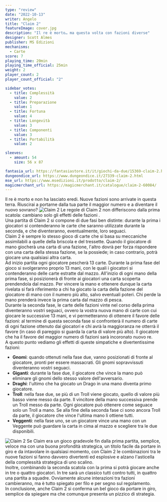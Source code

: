 ```yaml
---
type: "review"
date: "2022-10-13"
writer: Angelo
title: "Claim 2"
featureImage: cover.jpg
description: "Il re è morto… ma questa volta con fazioni diverse"
designer: Scott Almes
publisher: MS Edizioni
mechanisms:
  - Carte
score: 7
playing_time: 20min
playing_time_official: 25min
weight: 2
player_count: 2
player_count_official: "2"

sidebar_votes:
  - title: Complessità
    value: 2
  - title: Preparazione
    value: 1
  - title: Fortuna
    value: 4
  - title: Longevità
    value: 3
  - title: Componenti
    value: 3
  - title: Portabilità
    value: 2

sleeves:
  - amount: 54
    size: 56 x 87

fantasia_url: https://fantasiastore.it/it/giochi-da-due/15369-claim-2.html
dungeondice_url: https://www.dungeondice.it/27339-claim-2.html
mse_url: https://www.msedizioni.it/prodotto/claim-2/
magicmerchant_url: https://magicmerchant.it/catalogue/claim-2-60084/
---
```


<Setting>
  Il re è morto e non ha lasciato eredi. Nuove fazioni sono arrivate in questa
  terra. Riuscirai a portarne dalla tua parte il maggior numero e a diventare il
  nuovo sovrano?
</Setting>

<img src="./game1.jpg" alt="Claim 2" />

<Rules>
  Le regole di Claim 2 non differiscono dalla prima scatola: cambiano solo gli
  effetti delle fazioni .<br />
  Una partita di Claim 2 si compone di due fasi ben distinte: durante la prima i
  giocatori si contenderanno le carte che saranno utilizzate durante la seconda,
  e che diventeranno, eventualmente, loro seguaci. <br />
  Claim 2 è sempre lo stesso gioco di carte che si basa su meccaniche
  assimilabili a quelle della briscola e del tressette. Quando il giocatore di
  mano giocherà una carta di una fazione, l'altro dovrà per forza rispondere con
  una carta della stessa fazione, se la possiede; in caso contrario, potrà
  giocare una qualsiasi altra carta. <br />
  Ad inizio partita ogni giocatore pescherà 13 carte. Durante la prima fase del gioco
  si svolgeranno proprio 13 mani, con le quali i giocatori si contenderanno delle
  carte estratte dal mazzo. All'inizio di ogni mano della prima fase, si posizionerà
  di fronte ai giocatori una carta scoperta prendendola dal mazzo. Per vincere la
  mano e ottenere dunque la carta rivelata si farà riferimento a chi ha giocato la
  carta della fazione del giocatore di mano con il numero più alto, salvo eventuali
  poteri. Chi perde la mano prenderà invece la prima carta dal mazzo di pesca.
  <br />
  Durante la seconda fase, le carte delle fazioni vinte nel corso della prima diventeranno
  vostri seguaci, ovvero la vostra nuova mano di carte con cui giocare le successive
  13 mani, e vi permetteranno di ottenere il favore delle fazioni: al termine di
  questa seconda fase si confronterà il numero di carte di ogni fazione ottenuto
  dai giocatori e chi avrà la maggioranza ne otterrà il favore (in caso di pareggio
  si guarda la carta di valore più alto). Il giocatore che ha il favore del maggior
  numero di fazioni sarà incoronato nuovo re. <br />A questo punto vediamo gli effetti
  di queste simpatiche e divertentissime fazioni:
  <ul>
    <li>
      <strong>Gnomi</strong>: quando ottenuti nella fase due, vanno posizionati
      di fronte al giocatore, pronti per essere massacrati. Gli gnomi
      sopravvissuti diventeranno vostri seguaci.
    </li>
    <li>
      <strong>Giganti</strong>: durante la fase due, il giocatore che vince la
      mano può eliminare gli gnomi dello stesso valore dell'avversario.
    </li>
    <li>
      <strong>Draghi</strong>: l'ultimo che ha giocato un Drago in una mano
      diventa primo giocatore.
    </li>
    <li>
      <strong>Troll</strong>: nella fase due, se più di un Troll viene giocato,
      quello di valore più basso viene messo da parte. Il vincitore della mano
      successiva prende un Troll messo da parte. Ogni giocatore può ottenere
      come seguace solo un Troll a mano. Se alla fine della seconda fase ci sono
      ancora Troll da parte, il giocatore che vince l'ultima mano li ottiene
      tutti.
    </li>
    <li>
      <strong>Veggenti</strong>: nella fase uno, se un giocatore vince una mano
      con un Veggente può guardare la carta in cima al mazzo e scegliere tra le
      due disponibili.
    </li>
  </ul>
</Rules>

<img src="./game2.jpg" alt="Claim 2" />

<Feedback>
  Se <Link to="/reviews/claim">Claim</Link> era un gioco gradevole fin dalla
  prima partita, semplice, veloce ma con una buona profondità strategica, un
  titolo facile da portare in giro e da intavolare in qualsiasi momento, con
  Claim 2 le combinazioni tra le nuove fazioni si fanno davvero divertenti ed
  esplosive e alzano l'asticella della complessità strategica di uno scalino.
  <br />
  Inoltre, combinando la seconda scatola con la prima si potrà giocare anche in
  tre o quattro giocatori. In tre sarà un classico tutti contro tutti, in
  quattro una partita a squadre. Ovviamente alcune interazioni tra fazioni
  cambieranno, ma è tutto spiegato per filo e per segno sul regolamento. <br />
  In conclusione, anche Claim 2 si conferma un bel gioco da portare in giro, semplice
  da spiegare ma che comunque presenta un pizzico di strategia.
</Feedback>
